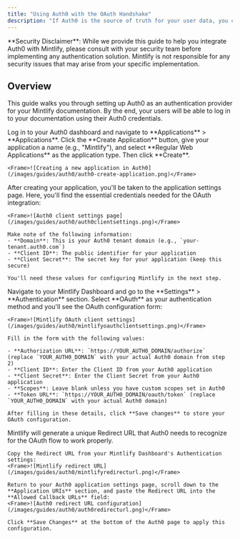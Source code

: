 ```yaml
---
title: "Using Auth0 with the OAuth Handshake"
description: "If Auth0 is the source of truth for your user data, you can set up Mintlify as an OAuth client app to authenticate your users."
---
```


<Note>
  **Security Disclaimer**: While we provide this guide to help you integrate Auth0 with Mintlify, please consult with your security team before implementing any authentication solution. Mintlify is not responsible for any security issues that may arise from your specific implementation.
</Note>

## Overview

This guide walks you through setting up Auth0 as an authentication provider for your Mintlify documentation. By the end, your users will be able to log in to your documentation using their Auth0 credentials.

<Steps>
  <Step title="Create a Regular Web Application in Auth0">
    Log in to your Auth0 dashboard and navigate to **Applications** > **Applications**. Click the **Create Application** button, give your application a name (e.g., "Mintlify"), and select **Regular Web Applications** as the application type. Then click **Create**.
    
    <Frame>![Creating a new application in Auth0](/images/guides/auth0/auth0-create-application.png)</Frame>
  </Step>
  <Step title="Get client information">
    After creating your application, you'll be taken to the application settings page. Here, you'll find the essential credentials needed for the OAuth integration:
    
    <Frame>![Auth0 client settings page](/images/guides/auth0/auth0clientsettings.png)</Frame>
    
    Make note of the following information:
    - **Domain**: This is your Auth0 tenant domain (e.g., `your-tenant.auth0.com`)
    - **Client ID**: The public identifier for your application
    - **Client Secret**: The secret key for your application (keep this secure)
    
    You'll need these values for configuring Mintlify in the next step.
  </Step>
  <Step title="Setup Mintlify client">
    Navigate to your Mintlify Dashboard and go to the **Settings** > **Authentication** section. Select **OAuth** as your authentication method and you'll see the OAuth configuration form:
    
    <Frame>![Mintlify OAuth client settings](/images/guides/auth0/mintlifyoauthclientsettings.png)</Frame>
    
    Fill in the form with the following values:
    
    - **Authorization URL**: `https://YOUR_AUTH0_DOMAIN/authorize` (replace `YOUR_AUTH0_DOMAIN` with your actual Auth0 domain from step 2)
    - **Client ID**: Enter the Client ID from your Auth0 application
    - **Client Secret**: Enter the Client Secret from your Auth0 application
    - **Scopes**: Leave blank unless you have custom scopes set in Auth0
    - **Token URL**: `https://YOUR_AUTH0_DOMAIN/oauth/token` (replace `YOUR_AUTH0_DOMAIN` with your actual Auth0 domain)
    
    After filling in these details, click **Save changes** to store your OAuth configuration.
  </Step>
  <Step title="Configure Callback URL">
    Mintlify will generate a unique Redirect URL that Auth0 needs to recognize for the OAuth flow to work properly.
    
    Copy the Redirect URL from your Mintlify Dashboard's Authentication settings:
    <Frame>![Mintlify redirect URL](/images/guides/auth0/mintlifyredirecturl.png)</Frame>
    
    Return to your Auth0 application settings page, scroll down to the **Application URIs** section, and paste the Redirect URL into the **Allowed Callback URLs** field:
    <Frame>![Auth0 redirect URL configuration](/images/guides/auth0/auth0redirecturl.png)</Frame>
    
    Click **Save Changes** at the bottom of the Auth0 page to apply this configuration.
  </Step>
</Steps>